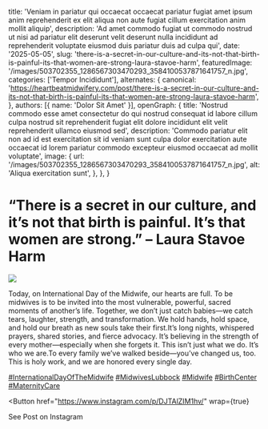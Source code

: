   title: 'Veniam in pariatur qui occaecat occaecat pariatur fugiat amet ipsum anim reprehenderit ex elit aliqua non aute fugiat cillum exercitation anim mollit aliquip',
  description: 'Ad amet commodo fugiat ut commodo nostrud ut nisi ad pariatur elit deserunt velit deserunt nulla incididunt ad reprehenderit voluptate eiusmod duis pariatur duis ad culpa qui',
  date: '2025-05-05',
  slug: 'there-is-a-secret-in-our-culture-and-its-not-that-birth-is-painful-its-that-women-are-strong-laura-stavoe-harm',
  featuredImage: '/images/503702355_1286567303470293_3584100537871641757_n.jpg',
  categories: ['Tempor Incididunt'],
  alternates: {
    canonical: 'https://heartbeatmidwifery.com/post/there-is-a-secret-in-our-culture-and-its-not-that-birth-is-painful-its-that-women-are-strong-laura-stavoe-harm',
  },
  authors: [{ name: 'Dolor Sit Amet' }],
  openGraph: {
    title: 'Nostrud commodo esse amet consectetur do qui nostrud consequat id labore cillum culpa nostrud sit reprehenderit fugiat elit dolore incididunt elit velit reprehenderit ullamco eiusmod sed',
    description: 'Commodo pariatur elit non ad id est exercitation sit id veniam sunt culpa dolor exercitation aute occaecat id lorem pariatur commodo excepteur eiusmod occaecat ad mollit voluptate',
    image: {
      url: '/images/503702355_1286567303470293_3584100537871641757_n.jpg',
      alt: 'Aliqua exercitation sunt',
    },
  },
}


# “There is a secret in our culture, and it’s not that birth is painful. It’s that women are strong.” – Laura Stavoe Harm

<Image
  src="/images/503702355_1286567303470293_3584100537871641757_n.jpg"
  size="large"
  wrap={true}
/>

Today, on International Day of the Midwife, our hearts are full. To be midwives is to be invited into the most vulnerable, powerful, sacred moments of another’s life. Together, we don’t just catch babies—we catch tears, laughter, strength, and transformation. We hold hands, hold space, and hold our breath as new souls take their first.It’s long nights, whispered prayers, shared stories, and fierce advocacy. It’s believing in the strength of every mother—especially when she forgets it. This isn’t just what we do. It’s who we are.To every family we’ve walked beside—you’ve changed us, too. This is holy work, and we are honored every single day.

[#InternationalDayOfTheMidwife](https://www.instagram.com/explore/tags/internationaldayofthemidwife/) [#MidwivesLubbock](https://www.instagram.com/explore/tags/midwiveslubbock/) [#Midwife](https://www.instagram.com/explore/tags/midwife/) [#BirthCenter](https://www.instagram.com/explore/tags/birthcenter/) [#MaternityCare](https://www.instagram.com/explore/tags/maternitycare/)

<Button
  href="https://www.instagram.com/p/DJTAlZIM1hv/"
  wrap={true}
>
  See Post on Instagram
</Button>

